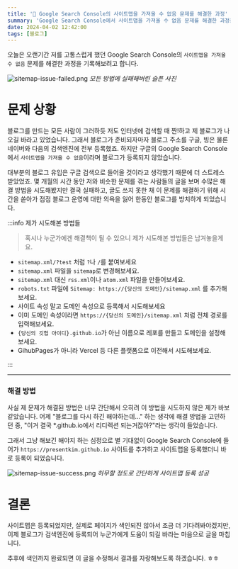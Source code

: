 ```yaml
---
title: '📝 Google Search Console의 사이트맵을 가져올 수 없음 문제를 해결한 과정'
summary: 'Google Search Console에서 사이트맵을 가져올 수 없음 문제를 해결한 과정을 기록합니다.'
date: 2024-04-02 12:42:00
tags: [블로그]
---
```


오늘은 오랜기간 저를 고통스럽게 했던 Google Search Console의 `사이트맵을 가져올 수 없음` 문제를 해결한 과정을 기록해보려고
합니다.

![sitemap-issue-failed.png](/assets/posts/blog/sitemap-issue/failed.png) _모든 방법에 실패해버린 슬픈 사진_

# 문제 상황

블로그를 만드는 모든 사람이 그러하듯 저도 인터넷에 검색할 때 짠!하고 제 블로그가 나오길 바라고 있었습니다.
그래서 블로그가 준비되자마자 블로그 주소를 구글, 빙은 물론 네이버와 다음의 검색엔진에 전부 등록했죠.
하지만 구글의 Google Search Console에서 `사이트맵을 가져올 수 없음`이라며 블로그가 등록되지 않았습니다.

대부분의 블로그 유입은 구글 검색으로 들어올 것이라고 생각했기 때문에 더 스트레스 받았었죠.
몇 개월의 시간 동안 저와 비슷한 문제를 겪는 사람들의 글을 보며 수많은 해결 방법을 시도해봤지만 결국 실패하고,
글도 쓰지 못한 채 이 문제를 해결하기 위해 시간을 쏟아가 점점 블로그 운영에 대한 의욕을 잃어 한동안 블로그를 방치하게 되었습니다.

:::info 제가 시도해본 방법들

> 혹시나 누군가에겐 해결책이 될 수 있으니 제가 시도해본 방법들은 남겨놓을게요.

- `sitemap.xml/?test` 처럼 `?`나 `/`를 붙여보세요
- `sitemap.xml` 파일을 `sitemap`로 변경해보세요.
- `sitemap.xml` 대신 `rss.xml`이나 `atom.xml` 파일을 만들어보세요.
- `robots.txt` 파일에 `Sitemap: https://{당신의 도메인}/sitemap.xml` 를 추가해보세요.
- 사이트 속성 말고 도메인 속성으로 등록해서 시도해보세요
- 이미 도메인 속성이라면 `https://{당신의 도메인}/sitemap.xml` 처럼 전체 경로를 입력해보세요.
- `{당신의 깃헙 아이디}.github.io`가 아닌 이름으로 레포를 만들고 도메인을 설정해보세요.
- GihubPages가 아니라 Vercel 등 다른 플랫폼으로 이전해서 시도해보세요.

:::

---

### 해결 방법

사실 제 문제가 해결된 방법은 너무 간단해서 오히려 이 방법을 시도하지 않은 제가 바보 같았습니다.
어제 "블로그를 다시 하긴 해야하는데..." 하는 생각에 해결 방법을 고민하던 중,
"이거 결국 \*.github.io에서 리디렉션 되는거잖아?"라는 생각이 들었습니다.

그래서 그냥 해보긴 해야지 하는 심정으로 별 기대없이 Google Search Console에 들어가
`https://presentkim.github.io` 사이트를 추가하고 사이트맵을 등록했더니 바로 등록이 되었습니다.

![sitemap-issue-success.png](/assets/posts/blog/sitemap-issue/success.png)
_허무할 정도로 간단하게 사이트맵 등록 성공_

# 결론

사이트맵은 등록되었지만, 실제로 페이지가 색인되진 않아서 조금 더 기다려봐야겠지만,
이제 블로그가 검색엔진에 등록되어 누군가에게 도움이 되길 바라는 마음으로 글을 마칩니다.

추후에 색인까지 완료되면 이 글을 수정해서 결과를 자랑해보도록 하겠습니다. ㅎㅎ

